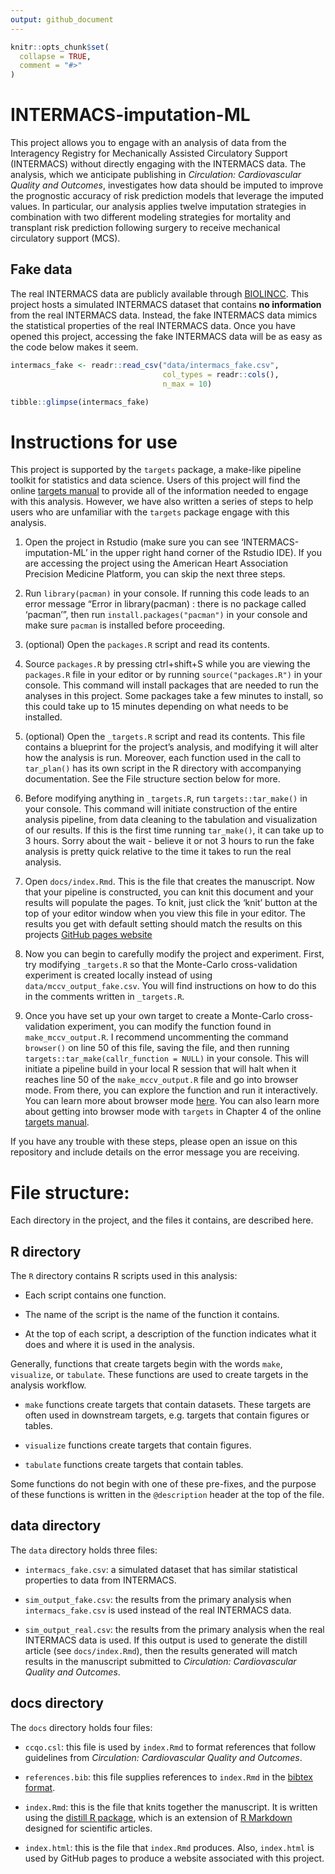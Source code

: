 ```yaml
---
output: github_document
---
```


<!-- README.md is generated from README.Rmd. Please edit that file -->

```r
knitr::opts_chunk$set(
  collapse = TRUE,
  comment = "#>"
)
```

# INTERMACS-imputation-ML

<!-- badges: start -->
<!-- badges: end -->

This project allows you to engage with an analysis of data from the Interagency Registry for Mechanically Assisted Circulatory Support (INTERMACS) without directly engaging with the INTERMACS data. The analysis, which we anticipate publishing in _Circulation: Cardiovascular Quality and Outcomes_, investigates how data should be imputed to improve the prognostic accuracy of risk prediction models that leverage the imputed values. In particular, our analysis applies twelve imputation strategies in combination with two different modeling strategies for mortality and transplant risk prediction following surgery to receive mechanical circulatory support (MCS). 

## Fake data

The real INTERMACS data are publicly available through [BIOLINCC](https://biolincc.nhlbi.nih.gov/studies/intermacs/). This project hosts a simulated INTERMACS dataset that contains __no information__ from the real INTERMACS data. Instead, the fake INTERMACS data mimics the statistical properties of the real INTERMACS data. Once you have opened this project, accessing the fake INTERMACS data will be as easy as the code below makes it seem.

```r

intermacs_fake <- readr::read_csv("data/intermacs_fake.csv", 
                                  col_types = readr::cols(),
                                  n_max = 10)

tibble::glimpse(intermacs_fake)

```


# Instructions for use

This project is supported by the `targets` package, a make-like pipeline toolkit for statistics and data science. Users of this project will find the online [targets manual](https://books.ropensci.org/targets/) to provide all of the information needed to engage with this analysis. However, we have also written a series of steps to help users who are unfamiliar with the `targets` package engage with this analysis. 

1. Open the project in Rstudio (make sure you can see 'INTERMACS-imputation-ML' in the upper right hand corner of the Rstudio IDE). If you are accessing the project using the American Heart Association Precision Medicine Platform, you can skip the next three steps.

1. Run `library(pacman)` in your console. If running this code leads to an error message "Error in library(pacman) : there is no package called ‘pacman’", then run `install.packages("pacman")` in your console and make sure `pacman` is installed before proceeding.

1. (optional) Open the `packages.R` script and read its contents. 

1. Source `packages.R` by pressing ctrl+shift+S while you are viewing the `packages.R` file in your editor or by running `source("packages.R")` in your console. This command will install packages that are needed to run the analyses in this project. Some packages take a few minutes to install, so this could take up to 15 minutes depending on what needs to be installed.

1. (optional) Open the `_targets.R` script and read its contents. This file contains a blueprint for the project's analysis, and modifying it will alter how the analysis is run. Moreover, each function used in the call to `tar_plan()` has its own script in the R directory with accompanying documentation. See the File structure section below for more.  

1. Before modifying anything in `_targets.R`, run `targets::tar_make()` in your console. This command will initiate construction of the entire analysis pipeline, from data cleaning to the tabulation and visualization of our results. If this is the first time running `tar_make()`, it can take up to 3 hours. Sorry about the wait - believe it or not 3 hours to run the fake analysis is pretty quick relative to the time it takes to run the real analysis.

1. Open `docs/index.Rmd`. This is the file that creates the manuscript. Now that your pipeline is constructed, you can knit this document and your results will populate the pages. To knit, just click the 'knit' button at the top of your editor window when you view this file in your editor. The results you get with default setting should match the results on this projects [GitHub pages website](https://bcjaeger.github.io/INTERMACS-imputation-ML/)

1. Now you can begin to carefully modify the project and experiment. First, try modifying `_targets.R` so that the Monte-Carlo cross-validation experiment is created locally instead of using `data/mccv_output_fake.csv`. You will find instructions on how to do this in the comments written in `_targets.R`. 

1. Once you have set up your own target to create a Monte-Carlo cross-validation experiment, you can modify the function found in `make_mccv_output.R`. I recommend uncommenting the command `browser()` on line 50 of this file, saving the file, and then running `targets::tar_make(callr_function = NULL)` in your console. This will initiate a pipeline build in your local R session that will halt when it reaches line 50 of the `make_mccv_output.R` file and go into browser mode. From there, you can explore the function and run it interactively. You can learn more about browser mode [here](https://support.rstudio.com/hc/en-us/articles/205612627-Debugging-with-the-RStudio-IDE). You can also learn more about getting into browser mode with `targets` in Chapter 4 of the online [targets manual](https://books.ropensci.org/targets/).

If you have any trouble with these steps, please open an issue on this repository and include details on the error message you are receiving.

# File structure:

Each directory in the project, and the files it contains, are described here.

## R directory

The `R` directory contains R scripts used in this analysis:

- Each script contains one function.

- The name of the script is the name of the function it contains.

- At the top of each script, a description of the function indicates what it does and where it is used in the analysis.

Generally, functions that create targets begin with the words `make`, `visualize`, or `tabulate`. These functions are used to create targets in the analysis workflow.

- `make` functions create targets that contain datasets. These targets are often used in downstream targets, e.g. targets that contain figures or tables.

- `visualize` functions create targets that contain figures.

- `tabulate` functions create targets that contain tables.

Some functions do not begin with one of these pre-fixes, and the purpose of these functions is written in the `@description` header at the top of the file.

## data directory

The `data` directory holds three files: 

- `intermacs_fake.csv`: a simulated dataset that has similar statistical properties to data from INTERMACS.

- `sim_output_fake.csv`: the results from the primary analysis when `intermacs_fake.csv` is used instead of the real INTERMACS data.

- `sim_output_real.csv`: the results from the primary analysis when the real INTERMACS data is used. If this output is used to generate the distill article (see `docs/index.Rmd`), then the results generated will match results in the manuscript submitted to _Circulation: Cardiovascular Quality and Outcomes_. 

## docs directory

The `docs` directory holds four files: 

- `ccqo.csl`: this file is used by `index.Rmd` to format references that follow guidelines from _Circulation: Cardiovascular Quality and Outcomes_.

- `references.bib`: this file supplies references to `index.Rmd` in the [bibtex format](https://en.wikipedia.org/wiki/BibTeX).

- `index.Rmd`: this is the file that knits together the manuscript. It is written using the [distill R package](https://rstudio.github.io/distill/), which is an extension of [R Markdown](https://bookdown.org/yihui/rmarkdown/) designed for scientific articles.

- `index.html`: this is the file that `index.Rmd` produces. Also, `index.html` is used by GitHub pages to produce a website associated with this project.


